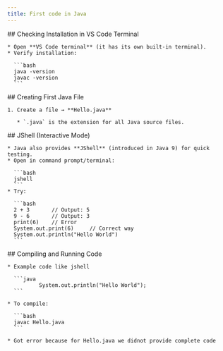 ```yaml
---
title: First code in Java
---
```


<Steps>
  <Step>
    ## Checking Installation in VS Code Terminal

    * Open **VS Code terminal** (it has its own built-in terminal).
    * Verify installation:

      ```bash
      java -version
      javac -version
      ```
  </Step>

  <Step>
    ## Creating First Java File

    1. Create a file → **Hello.java**

       * `.java` is the extension for all Java source files.
  </Step>

  <Step>
    ## JShell (Interactive Mode)

    * Java also provides **JShell** (introduced in Java 9) for quick testing.
    * Open in command prompt/terminal:

      ```bash
      jshell
      ```
    * Try:

      ```bash
      2 + 3       // Output: 5
      9 - 6       // Output: 3
      print(6)    // Error
      System.out.print(6)     // Correct way
      System.out.println("Hello World") 
      ```
  </Step>

  <Step>
    ## Compiling and Running Code

    * Example code like jshell

      ```java
              System.out.println("Hello World");
      ```

    * To compile:

      ```bash
      javac Hello.java
      ```

    * Got error because for Hello.java we didnot provide complete code
  </Step>
</Steps>
